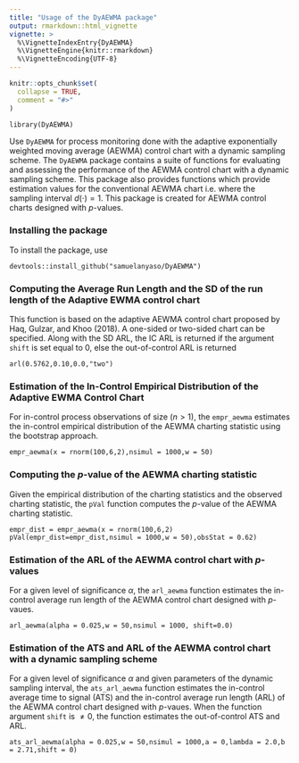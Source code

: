 ---
title: "Usage of the DyAEWMA package"
output: rmarkdown::html_vignette
vignette: >
  %\VignetteIndexEntry{DyAEWMA}
  %\VignetteEngine{knitr::rmarkdown}
  %\VignetteEncoding{UTF-8}
---

```{r, include = FALSE}
knitr::opts_chunk$set(
  collapse = TRUE,
  comment = "#>"
)
```

```
library(DyAEWMA)
```
Use `DyAEWMA` for process monitoring done with the adaptive exponentially weighted moving average (AEWMA) control chart with a dynamic sampling scheme. The `DyAEWMA` package contains a suite of functions for evaluating and assessing the performance of the AEWMA control chart with a dynamic sampling scheme. This package also provides functions which provide estimation values for the conventional AEWMA chart i.e. where the sampling interval $d(\cdot) = 1$. This package is created for AEWMA control charts designed with $p$-values.

### Installing the package
To install the package, use
```
devtools::install_github("samuelanyaso/DyAEWMA")
```
### Computing the Average Run Length and the SD of the run length of the Adaptive EWMA control chart
This function is based on the adaptive AEWMA control chart proposed by  Haq, Gulzar, and Khoo (2018). A one-sided or two-sided chart can be specified. Along with the SD ARL, the IC ARL is returned if the argument `shift` is set equal to 0, else the out-of-control ARL is returned
```
arl(0.5762,0.10,0.0,"two")
```

### Estimation of the In-Control Empirical Distribution of the Adaptive EWMA Control Chart
For in-control process observations of size ($n>1$), the `empr_aewma` estimates the in-control empirical distribution of the AEWMA charting statistic using the bootstrap approach.
```
empr_aewma(x = rnorm(100,6,2),nsimul = 1000,w = 50)
```


### Computing the $p$-value of the AEWMA charting statistic
Given the empirical distribution of the charting statistics and the observed charting statistic, the `pVal` function computes the $p$-value of the AEWMA charting statistic.
```
empr_dist = empr_aewma(x = rnorm(100,6,2)
pVal(empr_dist=empr_dist,nsimul = 1000,w = 50),obsStat = 0.62)
```

### Estimation of the ARL of the AEWMA control chart with $p$-values
For a given level of significance $\alpha$, the `arl_aewma` function estimates the in-control average run length of the AEWMA control chart designed with $p$-vaues.
```
arl_aewma(alpha = 0.025,w = 50,nsimul = 1000, shift=0.0)
```

### Estimation of the ATS and ARL of the AEWMA control chart with a dynamic sampling scheme
For a given level of significance $\alpha$ and given parameters of the dynamic sampling interval, the `ats_arl_aewma` function estimates the in-control average time to signal (ATS) and the in-control average run length (ARL) of the AEWMA control chart designed with $p$-vaues. When the function argument `shift` is $\neq 0$, the function estimates the out-of-control ATS and ARL.
```
ats_arl_aewma(alpha = 0.025,w = 50,nsimul = 1000,a = 0,lambda = 2.0,b = 2.71,shift = 0)
```
